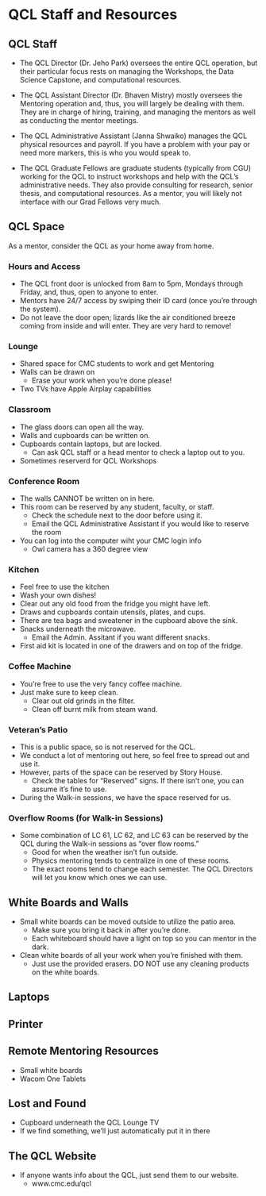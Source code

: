 # QCL Staff and Resources

## QCL Staff

- The QCL Director (Dr. Jeho Park) oversees the entire QCL operation, but their particular focus rests on managing the Workshops, the Data Science Capstone, and computational resources.

- The QCL Assistant Director (Dr. Bhaven Mistry) mostly oversees the Mentoring operation and, thus, you will largely be dealing with them. They are in charge of hiring, training, and managing the mentors as well as conducting the mentor meetings.

- The QCL Administrative Assistant (Janna Shwaiko) manages the QCL physical resources and payroll. If you have a problem with your pay or need more markers, this is who you would speak to.

- The QCL Graduate Fellows are graduate students (typically from CGU) working for the QCL to instruct workshops and help with the QCL's administrative needs. They also provide consulting for research, senior thesis, and computational resources. As a mentor, you will likely not interface with our Grad Fellows very much.

## QCL Space
As a mentor, consider the QCL as your home away from home.

### Hours and Access

- The QCL front door is unlocked from 8am to 5pm, Mondays through Friday, and, thus, open to anyone to enter.
- Mentors have 24/7 access by swiping their ID card (once you're through the system).
- Do not leave the door open; lizards like the air conditioned breeze coming from inside and will enter. They are very hard to remove!

### Lounge

- Shared space for CMC students to work and get Mentoring
- Walls can be drawn on
  - Erase your work when you're done please!
- Two TVs have Apple Airplay capabilities

### Classroom

- The glass doors can open all the way.
- Walls and cupboards can be written on.
- Cupboards contain laptops, but are locked.
  - Can ask QCL staff or a head mentor to check a laptop out to you.
- Sometimes reserverd for QCL Workshops  


### Conference Room

- The walls CANNOT be written on in here.
- This room can be reserved by any student, faculty, or staff.
  - Check the schedule next to the door before using it.
  - Email the QCL Administrative Assistant if you would like to reserve the room
- You can log into the computer wiht your CMC login info
  - Owl camera has a 360 degree view

### Kitchen

- Feel free to use the kitchen
- Wash your own dishes!
- Clear out any old food from the fridge you might have left.
- Draws and cupboards contain utensils, plates, and cups.
- There are tea bags and sweatener in the cupboard above the sink.
- Snacks underneath the microwave.
  - Email the Admin. Assitant if you want different snacks.
- First aid kit is located in one of the drawers and on top of the fridge.

### Coffee Machine

- You're free to use the very fancy coffee machine.
- Just make sure to keep clean.
  - Clear out old grinds in the filter.
  - Clean off burnt milk from steam wand.

### Veteran's Patio

- This is a public space, so is not reserved for the QCL.
- We conduct a lot of mentoring out here, so feel free to spread out and use it.
- However, parts of the space can be reserved by Story House.
  - Check the tables for "Reserved" signs. If there isn't one, you can assume it's fine to use.
- During the Walk-in sessions, we have the space reserved for us.

### Overflow Rooms (for Walk-in Sessions)
- Some combination of LC 61, LC 62, and LC 63 can be reserved by the QCL during the Walk-in sessions as "over flow rooms."
  - Good for when the weather isn't fun outside.
  - Physics mentoring tends to centralize in one of these rooms.
  - The exact rooms tend to change each semester. The QCL Directors will let you know which ones we can use.

## White Boards and Walls

- Small white boards can be moved outside to utilize the patio area.
  - Make sure you bring it back in after you're done.
  - Each whiteboard should have a light on top so you can mentor in the dark.
- Clean white boards of all your work when you're finished with them.
  - Just use the provided erasers. DO NOT use any cleaning products on the white boards.

## Laptops

## Printer

## Remote Mentoring Resources

- Small white boards
- Wacom One Tablets

## Lost and Found

- Cupboard underneath the QCL Lounge TV
- If we find something, we'll just automatically put it in there

## The QCL Website

- If anyone wants info about the QCL, just send them to our website.
  - www.cmc.edu/qcl
